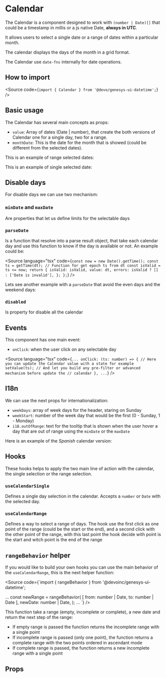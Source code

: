 

<Meta of={Stories} />

# Calendar

The Calendar is a component designed to work with `(number | Date)[]` that
could be a timestamp in millis or a js native Date, **always in UTC**.

It allows users to select a single date or a range of dates within a particular
month.

The calendar displays the days of the month in a grid format.

The Calendar use `date-fns` internally for date operations.

## How to import

<Source code={`import { Calendar } from '@devo/genesys-ui-datetime';`} />

## Basic usage

The Calendar has several main concepts as props:

- `value`: Array of dates (Date | number), that create the both versions
  of Calendar one for a single day, two for a range.
- `monthDate`: This is the date for the month that is showed (could be different
  from the selected dates).

This is an example of range selected dates:

<Canvas of={Stories.Playground} />

This is an example of single selected date:

<Canvas of={Stories.Single} />

## Disable days

For disable days we can use two mechanism:

### `minDate` and `maxDate`

Are properties that let us define limits for the selectable days

<Canvas of={Stories.MinMaxDate} />

### `parseDate`

Is a function that resolve into a parse result object, that take each calendar
day and use this function to know if the day is available or not. An example
could be:

<Source language="tsx" code={`
  const now = new Date().getTime();
  const ts = getTime(dt); // Function for get epoch ts from dt
  const isValid = ts <= now;
  return {
    isValid: isValid,
    value: dt,
    errors: isValid ? [] : ['Date is invalid'],
  };
};
`} />

Lets see another example with a `parseDate` that avoid the even days and the
weekend days:

<Canvas of={Stories.ParseDate} />

### `disabled`

Is property for disable all the calendar

<Canvas of={Stories.Disabled} />

## Events

This component has one main event:

- `onClick`: when the user click on any selectable day

<Source language="tsx" code={`
...
onClick: (ts: number) => {
  // Here you can update the Calendar value with a state for example
  setValue(ts);
  // And let you build any pre-filter or advanced mechanism before update the
  // calendar
},
...
`} />

## I18n

We can use the next props for internationalization:

- `weekDays`: array of week days for the header, staring on Sunday
- `weekStart`: number of the week day that would be the first (0 - Sunday, 1 -
  Monday)
- `i18.outOfRange`: text for the tooltip that is shown when the user hover a day
that are out of range using the `minDate` or the `maxDate`

Here is an example of the *Spanish* calendar version:

<Canvas of={Stories.I18n} />

## Hooks

These hooks helps to apply the two main line of action with the calendar, the
single selection or the range selection.

### `useCalendarSingle`

Defines a single day selection in the calendar.
Accepts a `number` or `Date` with the selected day.

<Canvas of={Stories.SingleHook} />

### `useCalendarRange`

Defines a way to select a range of days. The hook use the first click as one
point of the range (could be the start or the end), and a second click with the
other point of the range, with this last point the hook decide with point is the
start and witch point is the end of the range

<Canvas of={Stories.RangeHook} />

## `rangeBehavior` helper

If you would like to build your own hooks you can use the main behavior of the
`useCalendarRange`, this is the next helper function:

<Source code={`import { rangeBehavior } from '@devoinc/genesys-ui-datetime';

...
const newRange = rangeBehavior(
  [
    from: number | Date,
    to: number | Date
  ],
  newDate: number | Date,
);
...
`} />

This function take a range (empty, incomplete or complete), a new date and
return the next step of the range:

- If empty range is passed the function returns the incomplete range with a
single point
- If incomplete range is passed (only one point), the function returns a
complete range with the two points ordered in ascendant mode
- If complete range is passed, the function returns a new incomplete range with
a single point

## Props

<ArgTypes of={Stories} />

